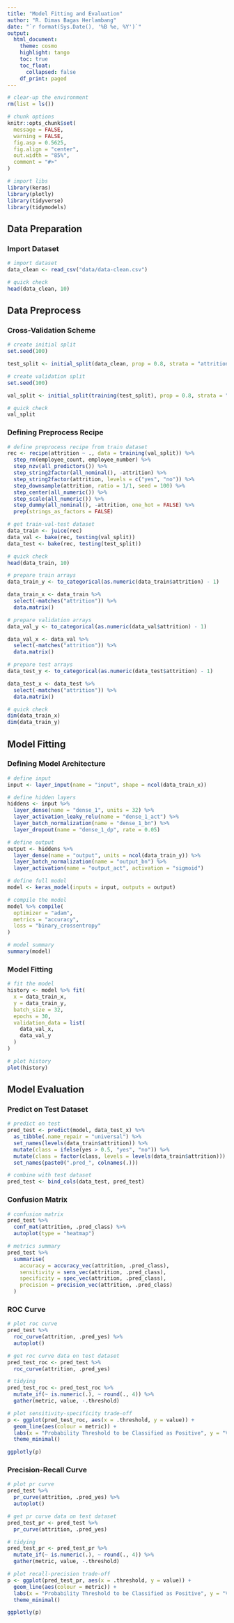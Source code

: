 ```yaml
---
title: "Model Fitting and Evaluation"
author: "R. Dimas Bagas Herlambang"
date: "`r format(Sys.Date(), '%B %e, %Y')`"
output:
  html_document:
    theme: cosmo
    highlight: tango
    toc: true
    toc_float:
      collapsed: false
    df_print: paged
---
```


```r
# clear-up the environment
rm(list = ls())

# chunk options
knitr::opts_chunk$set(
  message = FALSE,
  warning = FALSE,
  fig.asp = 0.5625,
  fig.align = "center",
  out.width = "85%",
  comment = "#>"
)

# import libs
library(keras)
library(plotly)
library(tidyverse)
library(tidymodels)
```

## Data Preparation

### Import Dataset

```r
# import dataset
data_clean <- read_csv("data/data-clean.csv")

# quick check
head(data_clean, 10)
```

## Data Preprocess

### Cross-Validation Scheme

```r
# create initial split
set.seed(100)

test_split <- initial_split(data_clean, prop = 0.8, strata = "attrition")

# create validation split
set.seed(100)

val_split <- initial_split(training(test_split), prop = 0.8, strata = "attrition")

# quick check
val_split
```

### Defining Preprocess Recipe

```r
# define preprocess recipe from train dataset
rec <- recipe(attrition ~ ., data = training(val_split)) %>% 
  step_rm(employee_count, employee_number) %>%
  step_nzv(all_predictors()) %>% 
  step_string2factor(all_nominal(), -attrition) %>%
  step_string2factor(attrition, levels = c("yes", "no")) %>%
  step_downsample(attrition, ratio = 1/1, seed = 100) %>%
  step_center(all_numeric()) %>%
  step_scale(all_numeric()) %>%
  step_dummy(all_nominal(), -attrition, one_hot = FALSE) %>%
  prep(strings_as_factors = FALSE)

# get train-val-test dataset
data_train <- juice(rec)
data_val <- bake(rec, testing(val_split))
data_test <- bake(rec, testing(test_split))

# quick check
head(data_train, 10)
```

```r
# prepare train arrays
data_train_y <- to_categorical(as.numeric(data_train$attrition) - 1)

data_train_x <- data_train %>% 
  select(-matches("attrition")) %>% 
  data.matrix()

# prepare validation arrays
data_val_y <- to_categorical(as.numeric(data_val$attrition) - 1)

data_val_x <- data_val %>% 
  select(-matches("attrition")) %>% 
  data.matrix()

# prepare test arrays
data_test_y <- to_categorical(as.numeric(data_test$attrition) - 1)

data_test_x <- data_test %>% 
  select(-matches("attrition")) %>% 
  data.matrix()

# quick check
dim(data_train_x)
dim(data_train_y)
```

## Model Fitting

### Defining Model Architecture

```r
# define input
input <- layer_input(name = "input", shape = ncol(data_train_x))

# define hidden layers
hiddens <- input %>% 
  layer_dense(name = "dense_1", units = 32) %>% 
  layer_activation_leaky_relu(name = "dense_1_act") %>% 
  layer_batch_normalization(name = "dense_1_bn") %>% 
  layer_dropout(name = "dense_1_dp", rate = 0.05)

# define output
output <- hiddens %>% 
  layer_dense(name = "output", units = ncol(data_train_y)) %>% 
  layer_batch_normalization(name = "output_bn") %>%
  layer_activation(name = "output_act", activation = "sigmoid")

# define full model
model <- keras_model(inputs = input, outputs = output)

# compile the model
model %>% compile(
  optimizer = "adam",
  metrics = "accuracy",
  loss = "binary_crossentropy"
)

# model summary
summary(model)
```

### Model Fitting

```r
# fit the model
history <- model %>% fit(
  x = data_train_x,
  y = data_train_y,
  batch_size = 32,
  epochs = 30,
  validation_data = list(
    data_val_x,
    data_val_y
  )
)

# plot history
plot(history)
```

## Model Evaluation

### Predict on Test Dataset

```r
# predict on test
pred_test <- predict(model, data_test_x) %>% 
  as_tibble(.name_repair = "universal") %>% 
  set_names(levels(data_train$attrition)) %>% 
  mutate(class = ifelse(yes > 0.5, "yes", "no")) %>% 
  mutate(class = factor(class, levels = levels(data_train$attrition))) %>% 
  set_names(paste0(".pred_", colnames(.)))

# combine with test dataset
pred_test <- bind_cols(data_test, pred_test)
```

### Confusion Matrix

```r
# confusion matrix
pred_test %>%
  conf_mat(attrition, .pred_class) %>%
  autoplot(type = "heatmap")
```

```r
# metrics summary
pred_test %>%
  summarise(
    accuracy = accuracy_vec(attrition, .pred_class),
    sensitivity = sens_vec(attrition, .pred_class),
    specificity = spec_vec(attrition, .pred_class),
    precision = precision_vec(attrition, .pred_class)
  )
```

### ROC Curve

```r
# plot roc curve
pred_test %>%
  roc_curve(attrition, .pred_yes) %>%
  autoplot()
```

```r
# get roc curve data on test dataset
pred_test_roc <- pred_test %>%
  roc_curve(attrition, .pred_yes)

# tidying
pred_test_roc <- pred_test_roc %>% 
  mutate_if(~ is.numeric(.), ~ round(., 4)) %>% 
  gather(metric, value, -.threshold)

# plot sensitivity-specificity trade-off
p <- ggplot(pred_test_roc, aes(x = .threshold, y = value)) +
  geom_line(aes(colour = metric)) +
  labs(x = "Probability Threshold to be Classified as Positive", y = "Value", colour = "Metrics") +
  theme_minimal()

ggplotly(p)
```

### Precision-Recall Curve

```r
# plot pr curve
pred_test %>%
  pr_curve(attrition, .pred_yes) %>%
  autoplot()
```

```r
# get pr curve data on test dataset
pred_test_pr <- pred_test %>%
  pr_curve(attrition, .pred_yes)

# tidying
pred_test_pr <- pred_test_pr %>% 
  mutate_if(~ is.numeric(.), ~ round(., 4)) %>% 
  gather(metric, value, -.threshold)

# plot recall-precision trade-off
p <- ggplot(pred_test_pr, aes(x = .threshold, y = value)) +
  geom_line(aes(colour = metric)) +
  labs(x = "Probability Threshold to be Classified as Positive", y = "Value", colour = "Metrics") +
  theme_minimal()

ggplotly(p)
```
